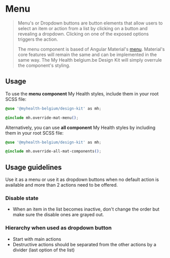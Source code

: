 
<Meta title="Angular Components/Menu" />

# Menu

> Menu's or Dropdown buttons are button elements that allow users to select an item or action from a list by clicking on a button and revealing a dropdown.
> Clicking on one of the exposed options triggers the action.
>
> The menu component is based of Angular Material's [menu](https://material.angular.io/components/menu). Material's core features will remain the same and can be implemented in the same way.
> The My Health belgium.be Design Kit will simply overrule the component's styling.

## Usage

To use the **menu component** My Health styles, include them in your root SCSS file:

```css
@use '@myhealth-belgium/design-kit' as mh;

@include mh.override-mat-menu();
```

Alternatively, you can use **all component** My Health styles by including them in your root SCSS file:

```css
@use '@myhealth-belgium/design-kit' as mh;

@include mh.override-all-mat-components();
```

## Usage guidelines

Use it as a menu or use it as dropdown buttons when no default action is available and more than 2 actions need to be offered.

### Disable state

- When an item in the list becomes inactive, don't change the order but make sure the disable ones are grayed out.

### Hierarchy when used as dropdown button

- Start with main actions
- Destructive actions should be separated from the other actions by a divider (last option of the list)
